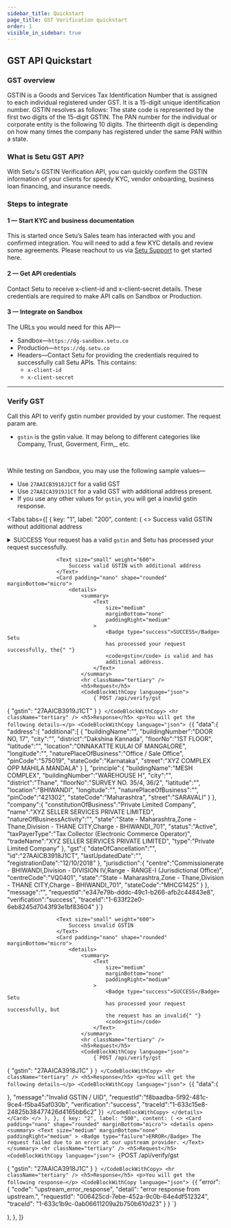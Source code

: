 ```yaml
---
sidebar_title: Quickstart
page_title: GST Verification quickstart
order: 1
visible_in_sidebar: true
---
```


## GST API Quickstart

### GST overview

GSTIN is a Goods and Services Tax Identification Number that is assigned to each individual registered under GST. It is a 15-digit unique identification number.
GSTIN resolves as follows: The state code is represented by the first two digits of the 15-digit GSTIN. The PAN number for the individual or corporate entity is the following 10 digits. The thirteenth digit is depending on how many times the company has registered under the same PAN within a state.

### What is Setu GST API?

With Setu's GSTIN Verification API, you can quickly confirm the GSTIN information of your clients for speedy KYC, vendor onboarding, business loan financing, and insurance needs.

### Steps to integrate

#### 1 — Start KYC and business documentation

This is started once Setu’s Sales team has interacted with you and confirmed integration. You will need to add a few KYC details and review some agreements. Please reachout to us via <a href="https://setu.co/support" target="_blank">Setu Support</a> to get started here.

#### 2 — Get API credentials

Contact Setu to receive x-client-id and x-client-secret details. These credentials are required to make API calls on Sandbox or Production.

#### 3 — Integrate on Sandbox

The URLs you would need for this API—

-   Sandbox—`https://dg-sandbox.setu.co`
-   Production—`https://dg.setu.co`
-   Headers—Contact Setu for providing the credentials required to successfully call Setu APIs. This contains:
    -   `x-client-id`
    -   `x-client-secret`

<hr className="primary" />

### Verify GST

Call this API to verify gstin number provided by your customer. The request param are.

-   `gstin` is the gstin value. It may belong to different categories like Company, Trust, Goverment, Firm,\_ etc.

<br />

While testing on Sandbox, you may use the following sample values—

-   Use `27AAICB3918J1CT` for a valid GST
-   Use `27AAICA3919J1CT` for a valid GST with additional address present.
-   If you use any other values for `gstin`, you will get a inavlid gstin response.

<Tabs
    tabs={[
        {
            key: "1",
            label: "200",
            content: (
                <>
                    <Text size="small" weight="600">
                        Success valid GSTIN without additional address
                    </Text>
                    <Card padding="nano" shape="rounded" marginBottom="micro">
                        <details>
                            <summary>
                                <Text
                                    size="medium"
                                    marginBottom="none"
                                    paddingRight="medium"
                                >
                                    <Badge type="success">SUCCESS</Badge> Your
                                    request has a valid <code>gstin</code> and
                                    Setu has processed your request
                                    successfully.
                                </Text>
                            </summary>
                            <hr className="tertiary" />
                            <h5>Request</h5>
                            <CodeBlockWithCopy language="json">
                                {`POST /api/verify/gst 
 
{ 
    "gstin": "27AAICB3918J1CT"
} `}
                            </CodeBlockWithCopy>
                            <hr className="tertiary" />
                            <h5>Response</h5>
                            <p>You will get the following details—</p>
                            <CodeBlockWithCopy language="json">
                                {`{
  "data":{
    "address":{
      "additional":[
        
      ],
      "principle":{
        "buildingName":"MESH COMPLEX",
        "buildingNumber":"WAREHOUSE H",
        "city":"",
        "district":"Thane",
        "floorNo":"SURVEY NO. 35/4, 36/2",
        "latitude":"",
        "location":"BHIWANDI",
        "longitude":"",
        "naturePlaceOfBusiness":"",
        "pinCode":"421302",
        "stateCode":"Maharashtra",
        "street":"SARAVALI"
      }
    },
    "company":{
      "constitutionOfBusiness":"Private Limited Company",
      "name":"XYZ SELLER SERVICES PRIVATE LIMITED",
      "natureOfBusinessActivity":"",
      "state":"State - Maharashtra,Zone - Thane,Division - THANE CITY,Charge - BHIWANDI_701",
      "status":"Active",
      "taxPayerType":"Tax Collector (Electronic Commerce Operator)",
      "tradeName":"XYZ SELLER SERVICES PRIVATE LIMITED",
      "type":"Private Limited Company"
    },
    "gst":{
      "dateOfCancellation":"",
      "id":"27AAICB3918J1CT",
      "lastUpdatedDate":"",
      "registrationDate":"12/10/2018"
    },
    "jurisdiction":{
      "centre":"Commissionerate - BHIWANDI,Division - DIVISION IV,Range - RANGE-I (Jurisdictional Office)",
      "centreCode":"VQ0401",
      "state":"State - Maharashtra,Zone - Thane,Division - THANE CITY,Charge - BHIWANDI_701",
      "stateCode":"MHCG1425"
    }
  },
  "message":"",
  "requestId":"e347e79b-dddc-49c1-b266-afb2c44843e8",
  "verification":"success",
  "traceId":"1-633f22e0-6eb8245d7043f93e1bf83604"
}`}
                            </CodeBlockWithCopy>
                        </details>
                    </Card>

                    <Text size="small" weight="600">
                        Success valid GSTIN with additional address
                    </Text>
                    <Card padding="nano" shape="rounded" marginBottom="micro">
                        <details>
                            <summary>
                                <Text
                                    size="medium"
                                    marginBottom="none"
                                    paddingRight="medium"
                                >
                                    <Badge type="success">SUCCESS</Badge> Setu
                                    has processed your request successfully, the{" "}
                                    <code>gstin</code> is valid and has
                                    additional address.
                                </Text>
                            </summary>
                            <hr className="tertiary" />
                            <h5>Request</h5>
                            <CodeBlockWithCopy language="json">
                                {`POST /api/verify/gst

{
"gstin": "27AAICB3919J1CT"
} `}
                            </CodeBlockWithCopy>
                            <hr className="tertiary" />
                            <h5>Response</h5>
                            <p>You will get the following details—</p>
                            <CodeBlockWithCopy language="json">
                                {`{
"data":{
"address":{
"additional":[
{
"buildingName":"",
"buildingNumber":"DOOR NO, 17",
"city":"",
"district":"Dakshina Kannada",
"floorNo":"1ST FLOOR",
"latitude":"",
"location":"ONNAKATTE KULAI OF MANGALORE",
"longitude":"",
"naturePlaceOfBusiness":"Office / Sale Office",
"pinCode":"575019",
"stateCode":"Karnataka",
"street":"XYZ COMPLEX OPP MAHILA MANDALA"
}
],
"principle":{
"buildingName":"MESH COMPLEX",
"buildingNumber":"WAREHOUSE H",
"city":"",
"district":"Thane",
"floorNo":"SURVEY NO. 35/4, 36/2",
"latitude":"",
"location":"BHIWANDI",
"longitude":"",
"naturePlaceOfBusiness":"",
"pinCode":"421302",
"stateCode":"Maharashtra",
"street":"SARAVALI"
}
},
"company":{
"constitutionOfBusiness":"Private Limited Company",
"name":"XYZ SELLER SERVICES PRIVATE LIMITED",
"natureOfBusinessActivity":"",
"state":"State - Maharashtra,Zone - Thane,Division - THANE CITY,Charge - BHIWANDI_701",
"status":"Active",
"taxPayerType":"Tax Collector (Electronic Commerce Operator)",
"tradeName":"XYZ SELLER SERVICES PRIVATE LIMITED",
"type":"Private Limited Company"
},
"gst":{
"dateOfCancellation":"",
"id":"27AAICB3918J1CT",
"lastUpdatedDate":"",
"registrationDate":"12/10/2018"
},
"jurisdiction":{
"centre":"Commissionerate - BHIWANDI,Division - DIVISION IV,Range - RANGE-I (Jurisdictional Office)",
"centreCode":"VQ0401",
"state":"State - Maharashtra,Zone - Thane,Division - THANE CITY,Charge - BHIWANDI_701",
"stateCode":"MHCG1425"
}
},
"message":"",
"requestId":"e347e79b-dddc-49c1-b266-afb2c44843e8",
"verification":"success",
"traceId":"1-633f22e0-6eb8245d7043f93e1bf83604"
}`}
</CodeBlockWithCopy>
</details>
</Card>

                    <Text size="small" weight="600">
                        Success invalid GSTIN
                    </Text>
                    <Card padding="nano" shape="rounded" marginBottom="micro">
                        <details>
                            <summary>
                                <Text
                                    size="medium"
                                    marginBottom="none"
                                    paddingRight="medium"
                                >
                                    <Badge type="success">SUCCESS</Badge> Setu
                                    has processed your request successfully, but
                                    the request has an invalid{" "}
                                    <code>gstin</code>
                                </Text>
                            </summary>
                            <hr className="tertiary" />
                            <h5>Request</h5>
                            <CodeBlockWithCopy language="json">
                                {`POST /api/verify/gst

{
"gstin": "27AAICA3918J1C"
} `}
                            </CodeBlockWithCopy>
                            <hr className="tertiary" />
                            <h5>Response</h5>
                            <p>You will get the following details—</p>
                            <CodeBlockWithCopy language="json">
                                {`{
"data":{

},
"message":"Invalid GSTIN / UID",
"requestId":"f8baadba-5f92-481c-9ce4-f5ba45af030b",
"verification":"success",
"traceId":"1-633c15e8-24825b38477426d4165bb6c2"
}`}
                            </CodeBlockWithCopy>
                        </details>
                    </Card>
                </>
            ),
        },
        {
            key: "2",
            label: "500",
            content: (
                <>
                    <Card padding="nano" shape="rounded" marginBottom="micro">
                        <details open>
                            <summary>
                                <Text
                                    size="medium"
                                    marginBottom="none"
                                    paddingRight="medium"
                                >
                                    <Badge type="failure">ERROR</Badge> The
                                    request failed due to an error at our
                                    upstream provider.
                                </Text>
                            </summary>
                            <hr className="tertiary" />
                            <h5>Request</h5>
                            <CodeBlockWithCopy language="json">
                                {`POST /api/verify/gst

{
"gstin": "27AAICA3918J1C"
} `}
                            </CodeBlockWithCopy>
                            <hr className="tertiary" />
                            <h5>Response</h5>
                            <p>You will get the following response—</p>
                            <CodeBlockWithCopy language="json">
                                {`{
"error": {
"code": "upstream_error_response",
"detail": "error response from upstream.",
"requestId": "006425cd-7ebe-452a-9c0b-64e4df512324",
"traceId": "1-633c1b9c-0ab06611209a2b750b610d23"
}
} `}
</CodeBlockWithCopy>
</details>
</Card>
</>
),
},
]}

> </Tabs>

<br />
<WasPageHelpful />
